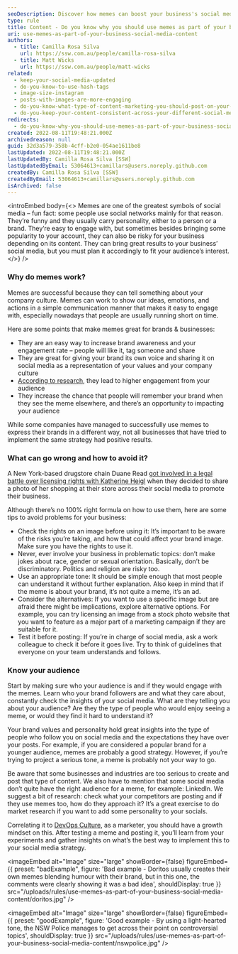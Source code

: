 ```yaml
---
seoDescription: Discover how memes can boost your business's social media engagement and brand awareness with expert tips on effective use.
type: rule
title: Content - Do you know why you should use memes as part of your business social media content?
uri: use-memes-as-part-of-your-business-social-media-content
authors:
  - title: Camilla Rosa Silva
    url: https://ssw.com.au/people/camilla-rosa-silva
  - title: Matt Wicks
    url: https://ssw.com.au/people/matt-wicks
related:
  - keep-your-social-media-updated
  - do-you-know-to-use-hash-tags
  - image-size-instagram
  - posts-with-images-are-more-engaging
  - do-you-know-what-type-of-content-marketing-you-should-post-on-your-socials
  - do-you-keep-your-content-consistent-across-your-different-social-media-platforms
redirects:
  - do-you-know-why-you-should-use-memes-as-part-of-your-business-social-media-content
created: 2022-08-11T19:48:21.000Z
archivedreason: null
guid: 32d3a579-358b-4cff-b2e0-054ae1611be8
lastUpdated: 2022-08-11T19:48:21.000Z
lastUpdatedBy: Camilla Rosa Silva [SSW]
lastUpdatedByEmail: 53064613+camillars@users.noreply.github.com
createdBy: Camilla Rosa Silva [SSW]
createdByEmail: 53064613+camillars@users.noreply.github.com
isArchived: false
---
```


<introEmbed
  body={<>
Memes are one of the greatest symbols of social media – fun fact: some people use social networks mainly for that reason. They’re funny and they usually carry personality, either to a person or a brand. They’re easy to engage with, but sometimes besides bringing some popularity to your account, they can also be risky for your business depending on its content. They can bring great results to your business’ social media, but you must plan it accordingly to fit your audience’s interest.
  </>}
/>
### Why do memes work?

Memes are successful because they can tell something about your company culture. Memes can work to show our ideas, emotions, and actions in a simple communication manner that makes it easy to engage with, especially nowadays that people are usually running short on time.

Here are some points that make memes great for brands & businesses:

* They are an easy way to increase brand awareness and your engagement rate – people will like it, tag someone and share
* They are great for giving your brand its own voice and sharing it on social media as a representation of your values and your company culture
* [According to research](https://medium.com/%40DashHudson/do-memes-get-better-instagram-engagement-than-other-photos-fcce7c591b9d), they lead to higher engagement from your audience
* They increase the chance that people will remember your brand when they see the meme elsewhere, and there’s an opportunity to impacting your audience

While some companies have managed to successfully use memes to express their brands in a different way, not all businesses that have tried to implement the same strategy had positive results.

### What can go wrong and how to avoid it?

A New York-based drugstore chain Duane Read [got involved in a legal battle over licensing rights with Katherine Heigl](https://edition.cnn.com/2014/04/10/showbiz/katherine-heigl-duane-reade-lawsuit/) when they decided to share a photo of her shopping at their store across their social media to promote their business.

Although there’s no 100% right formula on how to use them, here are some tips to avoid problems for your business:

* Check the rights on an image before using it: It’s important to be aware of the risks you’re taking, and how that could affect your brand image. Make sure you have the rights to use it.
* Never, ever involve your business in problematic topics: don’t make jokes about race, gender or sexual orientation. Basically, don’t be discriminatory. Politics and religion are risky too.
* Use an appropriate tone: It should be simple enough that most people can understand it without further explanation. Also keep in mind that if the meme is about your brand, it’s not quite a meme, it’s an ad.
* Consider the alternatives: If you want to use a specific image but are afraid there might be implications, explore alternative options. For example, you can try licensing an image from a stock photo website that you want to feature as a major part of a marketing campaign if they are suitable for it.
* Test it before posting: If you’re in charge of social media, ask a work colleague to check it before it goes live. Try to think of guidelines that everyone on your team understands and follows.

### Know your audience

Start by making sure who your audience is and if they would engage with the memes. Learn who your brand followers are and what they care about, constantly check the insights of your social media. What are they telling you about your audience? Are they the type of people who would enjoy seeing a meme, or would they find it hard to understand it?

Your brand values and personality hold great insights into the type of people who follow you on social media and the expectations they have over your posts. For example, if you are considered a popular brand for a younger audience, memes are probably a good strategy. However, if you’re trying to project a serious tone, a meme is probably not your way to go.

Be aware that some businesses and industries are too serious to create and post that type of content. We also have to mention that some social media don’t quite have the right audience for a meme, for example: LinkedIn. We suggest a bit of research: check what your competitors are posting and if they use memes too, how do they approach it? It’s a great exercise to do market research if you want to add some personality to your socials.

Correlating it to [DevOps Culture](https://docs.microsoft.com/en-us/devops/what-is-devops?WT.mc_id=DOP-MVP-33518), as a marketer, you should have a growth mindset on this. After testing a meme and posting it, you’ll learn from your experiments and gather insights on what’s the best way to implement this to your social media strategy.

<imageEmbed
  alt="Image"
  size="large"
  showBorder={false}
  figureEmbed={{
    preset: "badExample",
    figure: 'Bad example - Doritos usually creates their own memes blending humour with their brand, but in this one, the comments were clearly showing it was a bad idea',
    shouldDisplay: true
  }}
  src="/uploads/rules/use-memes-as-part-of-your-business-social-media-content/doritos.jpg"
/>

<imageEmbed
  alt="Image"
  size="large"
  showBorder={false}
  figureEmbed={{
    preset: "goodExample",
    figure: 'Good example - By using a light-hearted tone, the NSW Police manages to get across their point on controversial topics',
    shouldDisplay: true
  }}
  src="/uploads/rules/use-memes-as-part-of-your-business-social-media-content/nswpolice.jpg"
/>
